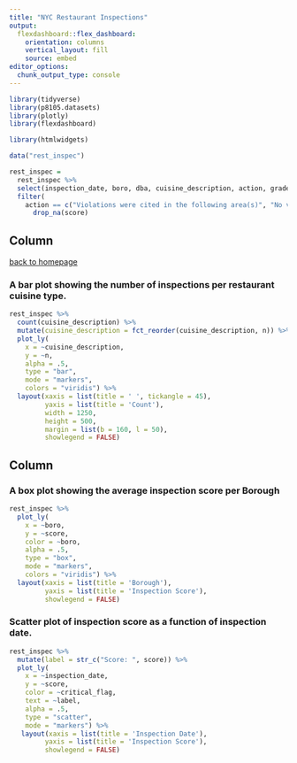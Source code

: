 ```yaml
---
title: "NYC Restaurant Inspections"
output: 
  flexdashboard::flex_dashboard:
    orientation: columns
    vertical_layout: fill
    source: embed
editor_options: 
  chunk_output_type: console
---
```


```r
library(tidyverse)
library(p8105.datasets)
library(plotly)
library(flexdashboard)

library(htmlwidgets)
```

<!-- Setting up dataframe and filtering it out. -->

```r
data("rest_inspec")

rest_inspec =
  rest_inspec %>% 
  select(inspection_date, boro, dba, cuisine_description, action, grade, score, critical_flag) %>% 
  filter(
    action == c("Violations were cited in the following area(s)", "No violations were recorded at the time of this inspection", "Establishment Closed by DOHMH.  Violations were cited in the following area(s) and those requiring immediate action were addressed.")) %>% 
      drop_na(score)
```


Column {data-width=700}
-----------------------------------------------------------------------

[back to homepage](https://salnel97.github.io/index.html)\

### A bar plot showing the number of inspections per restaurant cuisine type.

```r

rest_inspec %>% 
  count(cuisine_description) %>% 
  mutate(cuisine_description = fct_reorder(cuisine_description, n)) %>% 
  plot_ly(
    x = ~cuisine_description,
    y = ~n,
    alpha = .5,
    type = "bar",
    mode = "markers",
    colors = "viridis") %>% 
  layout(xaxis = list(title = ' ', tickangle = 45),
         yaxis = list(title = 'Count'),
         width = 1250,
         height = 500,
         margin = list(b = 160, l = 50),
         showlegend = FALSE)

```

Column {data-width=300}
-----------------------------------------------------------------------

### A box plot showing the average inspection score per Borough

```r

rest_inspec %>% 
  plot_ly(
    x = ~boro,
    y = ~score,
    color = ~boro,
    alpha = .5,
    type = "box",
    mode = "markers",
    colors = "viridis") %>% 
  layout(xaxis = list(title = 'Borough'),
         yaxis = list(title = 'Inspection Score'),
         showlegend = FALSE)

```

### Scatter plot of inspection score as a function of inspection date.

```r

rest_inspec %>% 
  mutate(label = str_c("Score: ", score)) %>% 
  plot_ly(
    x = ~inspection_date,
    y = ~score,
    color = ~critical_flag,
    text = ~label,
    alpha = .5,
    type = "scatter",
    mode = "markers") %>% 
   layout(xaxis = list(title = 'Inspection Date'),
         yaxis = list(title = 'Inspection Score'),
         showlegend = FALSE)
  
```

